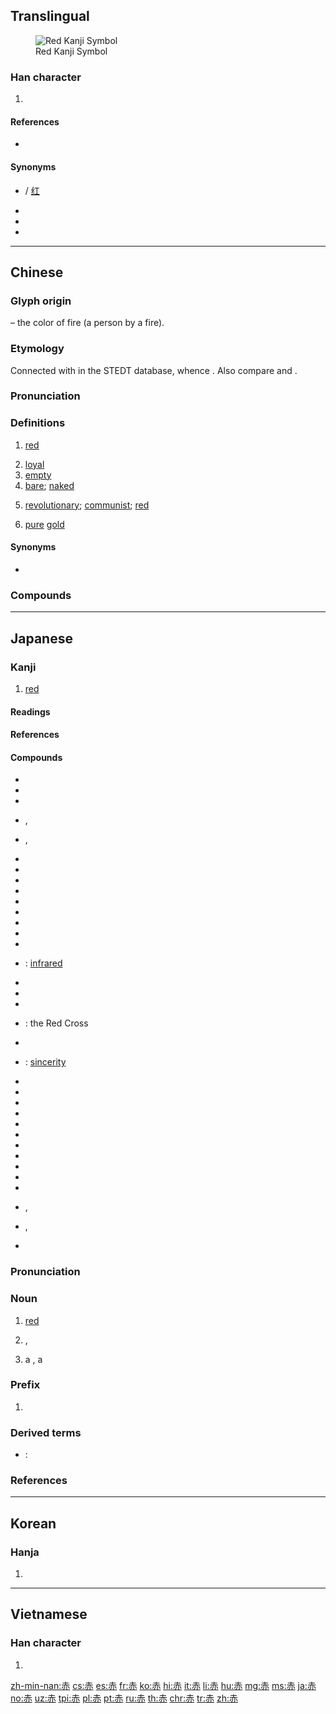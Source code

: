 {{character info/new}}
{{also|亦}}
==Translingual==
{{stroke order|type=animate}}
[[Image:KanjiRedMatrix.svg|thumb|Red Kanji Symbol]]

===Han character===
{{Han char|rn=155|rad=赤|as=00|sn=7|canj=GLNC|four=40331}}
#{{mul-kangxi radical-def}}
====References====
* {{Han ref|kx=1213.220|dkj=36993|dj=1680.120|hdz=53506.010|uh=8D64|ud=36196|bh=A8AA|bd=43178}}

====Synonyms====
* {{l|mul|紅}} / [[红]]
* {{l|mul|朱}}
* {{l|mul|緋}}
* {{l|mul|丹}}

----

==Chinese==
{{zh-forms}}

===Glyph origin===
{{Han etyl}}
{{Han compound|大|t1=person, big|火|t2=fire|ls=ic}} – the color of fire (a person by a fire).

===Etymology===
Connected with {{inh|zh|sit-pro|*krak||blood; red}} in the STEDT database, whence {{cog|bo|ཁྲག||blood}}. Also compare {{och-l|赫|bright red}} and {{och-l|奭|majestic; red}}.

===Pronunciation===
{{zh-pron
|m=chì
|c=cek3,cik3
|h=pfs=chhak
|md=chiáh/chék
|md_note=chiáh - vernacular (“red and bright” (of gold)); chék - literary
|mn=chhiah/xm,zz,tw:chhek/qz:chhiak
|mn_note=chhiah - vernacular; chhek/chhiak - literary
|w=4tshaq
|mc=y
|oc=y
|cat=a,n
}}

===Definitions===
{{zh-hanzi}}

# {{lb|zh|literary|or|poetic}} [[red]]
#: {{zh-x|赤字|deficit (literally: '''''red''' figures/numbers'')}}
#: {{zh-x|赤色 的 晚霞|'''red''' sunset clouds}}
# [[loyal]]
# [[empty]]
# [[bare]]; [[naked]]
# {{lb|zh|politics}} [[revolutionary]]; [[communist]]; [[red]]
#: {{zh-x|赤色政權|communist regime (literally: '''''red''' regime'')}}
# [[pure]] [[gold]]

====Synonyms====
* {{sense|red}} {{zh-l|紅}}

===Compounds===
{{zh-der|赤白痢|赤背|赤膊|赤膊上陣|赤潮|赤忱|赤誠|赤帶|赤膽忠心|赤道|赤道幾尼亞|赤地|赤光光|赤紅|赤狐|赤腳|赤腳醫生|赤金|赤佬|赤老|赤痢|赤練蛇|赤磷|赤露|赤裸|赤裸裸|赤黴素|赤貧|赤熱|赤日|赤色|赤芍|赤身|赤身裸體|赤手|赤手空拳|赤松|赤條精光|赤條條|赤鐵礦|赤銅礦|赤縣|赤小豆|赤心|赤揚|赤子|赤字|赤足|博爾赤|一寸赤心|小赤老|急赤白臉|忠心赤膽|噴赤河|後赤壁賦|兀剌赤|光赤|一片赤心|保兀赤|寶兒赤|月書赤繩|白兔赤烏|打赤腳|神州赤縣|白眉赤眼|打赤膊|眉間赤|母哈赤|火裡赤|赤蛙|赤道洋流|赤口白舌|赤縣神州|赤銜|耳紅面赤|赤色中國|赤帝子|赤崁樓|葉赤鐵路|赤石脂|赤眼卵蜂|赤棒|臉紅耳赤|赤兔|赤楊|赤經|赤血鹽|赤緊的|赤瑕|赤腳大仙|貿易赤字|赤心忠膽|赤貧如洗|赤繩繫足|赤血丹心|赤松子|裸身赤體|面紅耳赤|精赤條條|赤土陶器|赤緯|赤化|赤壁鏖兵|赤鉛礦|赤道儀|赤翡翠|赤鯶公|赤衛軍|赤膽忠肝|赤子之心|赤眉|金融赤字|赤箭|赤卒|赤豆|赤赤哈哈|赤體|赤手起家|赤巴巴|赤城|赤電|貝赤|赤留出律|赤腳漢|赤雅|赤嵌樓|赤地千里|赤衣使者|赤口毒舌|鏖兵赤壁|站赤|赤舌燒城|赤色國際|赤字預算|赤伏符|達魯花赤|赤軍旅|赤資資|赤道面|赤力力|赤壁賦|赤族|赤銅|赤道非洲|赤道群島|赤身露體|赤衣|赤繩綰足|赤米|赤禍|赤津津|赤幘|赤帝|赤尻|赤字財政|赤壁懷古|赤壁之戰|赤壁|赤墀|赤塔|赤俄|赤仄|赤道雨林|赤立|面紅面赤|赤膽|赤狗日}}

----

==Japanese==
{{stroke order|strokes=7}}

===Kanji===
{{ja-kanji|grade=1|rs=赤00}}

# [[red]]

====Readings====
{{ja-readings
|goon=[[しゃく]] (shaku)
|kanon=[[せき]] (seki)
|kun=[[あか]] (aka), [[あかい]] ([[赤い]], akai), [[あからむ]] ([[赤らむ]], akaramu), [[あからめる]] ([[赤らめる]], akarameru)
|nanori=[[あ]] (a), [[あこ]] (ako), [[あま]] (ama)
}}

====References====
{{ja-kref
|ku=3254
|shift=90D4
|jis=4056
|euc=C0D6
|skip=2-3-4
|freq=584
|nelson=4534
|newnelson=5840
|halpern=2193
|kld=1389
|heisig=1743
|tuttle=3b4.10}}

====Compounds====
{{der-top|Compounds}}
* {{ja-r|赤子|あかご}}
* {{ja-r|赤字|あかじ}}
* {{ja-r|赤ちゃん|あかちゃん}}
* {{ja-r|赤土|あかつち}}, {{ja-r|赭土|あかつち}}
* {{ja-r|赤面|あかつら}}, {{ja-r|赭面|あかつら}}
* {{ja-r|赤の他人|あか の たにん}}
* {{ja-r|赤恥|あかはじ}}
* {{ja-r|赤羽太|あかはた}}
* {{ja-r|赤裸|あかはだか}}
* {{ja-r|赤まんま|あかまんま}}
* {{ja-r|赤身|あかみ}}
* {{ja-r|赤銅|しゃくどう}}
* {{ja-r|赤熱|しゃくねつ}}
* {{ja-r|赤烏|せきう}}
* {{ja-r|赤外|せきがい}}: [[infrared]]
* {{ja-r|赤子|せきし}}
* {{ja-r|赤日|せきじつ}}
* {{ja-r|赤手|せきしゅ}}
{{der-mid}}
* {{ja-r|赤十字|せきじゅうじ}}: the Red Cross
* {{ja-r|赤心|せきしん}}
* {{ja-r|赤誠|せきせい}}: [[sincerity]]
* {{ja-r|赤沈|せきちん}}
* {{ja-r|赤鉄鉱|せきてっこう}}
* {{ja-r|赤土|せきど}}
* {{ja-r|赤道|せきどう}}
* {{ja-r|赤熱|せきねつ}}
* {{ja-r|赤飯|せきはん}}
* {{ja-r|赤貧|せきひん}}
* {{ja-r|赤面|せきめん}}
* {{ja-r|赤裸|せきら}}
* {{ja-r|赤痢|せきり}}
* {{ja-r|赤燐|せきりん}}
* {{ja-r|赤化|せっか}}, {{ja-r|赤化|せきか}}
* {{ja-r|赤禍|せっか}}, {{ja-r|赤禍|せきか}}
* {{ja-r|赤血球|せっけっきゅう}}
{{der-bottom}}

===Pronunciation===
{{ja-pron|yomi=k|あか|acc=1|acc_ref=DJR,NHK|a=Ja-aka-red.ogg}}

===Noun===
{{ja-noun|あか}}

# [[red]] {{gl|color}}
# {{l|en|communism}}, {{l|en|socialism}}
# a {{l|en|communist}}, a {{l|en|socialist}}

===Prefix===
{{ja-pos|prefix|あか}}

# {{l|en|entirely}}

===Derived terms===
* {{ja-r|赤い|あかい}}: {{l|en|red}} {{qualifier|adjective}}

===References===
<references/>

{{cln|ja|basic words|sort=あか}}
{{C|ja|Reds|Magic: The Gathering|sort=あか}}

----

==Korean==

===Hanja===
{{ko-hanja|hangeul=적|eumhun=븕을|rv=jeok|mr=chŏk|y=cek}}

# {{defn|lang=ko|sort=赤00}}

----

==Vietnamese==

===Han character===
{{vi-hantu|[[xích]]|rs=赤00}}

# {{defn|lang=vi|sort=赤00}}

[[Category:CJKV radicals| ]]

[[zh-min-nan:赤]]
[[cs:赤]]
[[es:赤]]
[[fr:赤]]
[[ko:赤]]
[[hi:赤]]
[[it:赤]]
[[li:赤]]
[[hu:赤]]
[[mg:赤]]
[[ms:赤]]
[[ja:赤]]
[[no:赤]]
[[uz:赤]]
[[tpi:赤]]
[[pl:赤]]
[[pt:赤]]
[[ru:赤]]
[[th:赤]]
[[chr:赤]]
[[tr:赤]]
[[zh:赤]]